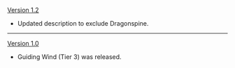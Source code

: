 {{Change History/Header}}
[[Version 1.2]]
* Updated description to exclude Dragonspine.
----
[[Version 1.0]]
* Guiding Wind (Tier 3) was released.